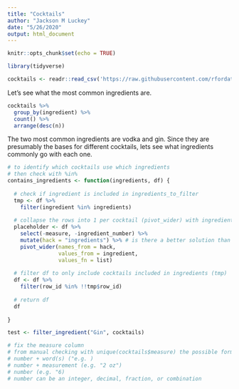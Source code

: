 ```yaml
---
title: "Cocktails"
author: "Jackson M Luckey"
date: "5/26/2020"
output: html_document
---
```


```r
knitr::opts_chunk$set(echo = TRUE)
```

```r
library(tidyverse)
```

```r
cocktails <- readr::read_csv('https://raw.githubusercontent.com/rfordatascience/tidytuesday/master/data/2020/2020-05-26/cocktails.csv')
```

Let's see what the most common ingredients are.

```r
cocktails %>%
  group_by(ingredient) %>%
  count() %>%
  arrange(desc(n))
```

The two most common ingredients are vodka and gin. Since they are presumably the bases for different cocktails, lets see what ingredients commonly go with each one.

```r
# to identify which cocktails use which ingredients
# then check with %in%
contains_ingredients <- function(ingredients, df) {
  
  # check if ingredient is included in ingredients_to_filter
  tmp <- df %>%
    filter(ingredient %in% ingredients)
  
  # collapse the rows into 1 per cocktail (pivot_wider) with ingredients as a list-col
  placeholder <- df %>%
    select(-measure, -ingredient_number) %>%
    mutate(hack = "ingredients") %>% # is there a better solution than this?
    pivot_wider(names_from = hack,
                values_from = ingredient,
                values_fn = list)
  
  # filter df to only include cocktails included in ingredients (tmp)
  df <- df %>%
    filter(row_id %in% !!tmp$row_id)
  
  # return df
  df
  
}

test <- filter_ingredient("Gin", cocktails)  
```

```r
# fix the measure column
# from manual checking with unique(cocktails$measure) the possible formats are:
# number + word(s) ("e.g. )
# number + measurement (e.g. "2 oz")
# number (e.g. "6)
# number can be an integer, decimal, fraction, or combination
```